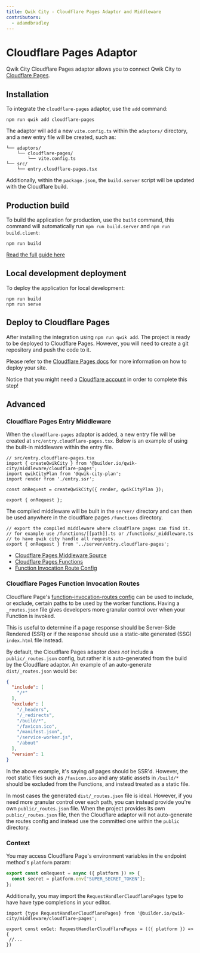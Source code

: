 ```yaml
---
title: Qwik City - Cloudflare Pages Adaptor and Middleware
contributors:
  - adamdbradley
---
```


# Cloudflare Pages Adaptor

Qwik City Cloudflare Pages adaptor allows you to connect Qwik City to [Cloudflare Pages](https://pages.cloudflare.com/).

## Installation

To integrate the `cloudflare-pages` adaptor, use the `add` command:

```shell
npm run qwik add cloudflare-pages
```

The adaptor will add a new `vite.config.ts` within the `adaptors/` directory, and a new entry file will be created, such as:

```
└── adaptors/
    └── cloudflare-pages/
        └── vite.config.ts
└── src/
    └── entry.cloudflare-pages.tsx
```

Additionally, within the `package.json`, the `build.server` script will be updated with the Cloudflare build.


## Production build

To build the application for production, use the `build` command, this command will automatically run `npm run build.server` and `npm run build.client`:

```shell
npm run build
```

[Read the full guide here](https://github.com/BuilderIO/qwik/tree/main/starters/adaptors/cloudflare-pages/README.md)


## Local development deployment

To deploy the application for local development:

```shell
npm run build
npm run serve
```

## Deploy to Cloudflare Pages

After installing the integration using `npm run qwik add`. The project is ready to be deployed to Cloudflare Pages. However, you will need to create a git repository and push the code to it.

Please refer to the [Cloudflare Pages docs](https://developers.cloudflare.com/pages/framework-guides/deploy-a-qwik-site/) for more information on how to deploy your site.

Notice that you might need a [Cloudflare account](https://dash.cloudflare.com/sign-up?lang=en-US) in order to complete this step!

## Advanced

### Cloudflare Pages Entry Middleware

When the `cloudflare-pages` adaptor is added, a new entry file will be created at `src/entry.cloudflare-pages.tsx`. Below is an example of using the built-in middleware within the entry file.

```tsx
// src/entry.cloudflare-pages.tsx
import { createQwikCity } from '@builder.io/qwik-city/middleware/cloudflare-pages';
import qwikCityPlan from '@qwik-city-plan';
import render from './entry.ssr';

const onRequest = createQwikCity({ render, qwikCityPlan });

export { onRequest };
```

The compiled middleware will be built in the `server/` directory and can then be used anywhere in the cloudflare pages `/functions` directory.

```tsx
// export the compiled middleware where cloudflare pages can find it.
// for example use /functions/[[path]].ts or /functions/_middleware.ts
// to have qwik city handle all requests.
export { onRequest } from '../server/entry.cloudflare-pages';
```

- [Cloudflare Pages Middleware Source](https://github.com/BuilderIO/qwik/tree/main/packages/qwik-city/middleware/cloudflare-pages/index.ts)
- [Cloudflare Pages Functions](https://developers.cloudflare.com/pages/platform/functions/)
- [Function Invocation Route Config](https://developers.cloudflare.com/pages/platform/functions/function-invocation-routes/)

### Cloudflare Pages Function Invocation Routes

Cloudflare Page's [function-invocation-routes config](https://developers.cloudflare.com/pages/platform/functions/function-invocation-routes/) can be used to include, or exclude, certain paths to be used by the worker functions. Having a `_routes.json` file gives developers more granular control over when your Function is invoked.

This is useful to determine if a page response should be Server-Side Rendered (SSR) or if the response should use a static-site generated (SSG) `index.html` file instead.

By default, the Cloudflare Pages adaptor _does not_ include a `public/_routes.json` config, but rather it is auto-generated from the build by the Cloudflare adaptor. An example of an auto-generate `dist/_routes.json` would be:

```json
{
  "include": [
    "/*"
  ],
  "exclude": [
    "/_headers",
    "/_redirects",
    "/build/*",
    "/favicon.ico",
    "/manifest.json",
    "/service-worker.js",
    "/about"
  ],
  "version": 1
}
```

In the above example, it's saying _all_ pages should be SSR'd. However, the root static files such as `/favicon.ico` and any static assets in `/build/*` should be excluded from the Functions, and instead treated as a static file.

In most cases the generated `dist/_routes.json` file is ideal. However, if you need more granular control over each path, you can instead provide you're own `public/_routes.json` file. When the project provides its own `public/_routes.json` file, then the Cloudflare adaptor will not auto-generate the routes config and instead use the committed one within the `public` directory.

### Context

You may access Cloudflare Page's environment variables in the endpoint method's `platform` param:

```javascript
export const onRequest = async ({ platform }) => {
  const secret = platform.env["SUPER_SECRET_TOKEN"];
};
```

Additionally, you may import the `RequestHandlerCloudflarePages` type to have have type completions in your editor.

```tsx
import {type RequestHandlerCloudflarePages} from '@builder.io/qwik-city/middleware/cloudflare-pages';

export const onGet: RequestHandlerCloudflarePages = (({ platform }) => {
 //...
})
```
